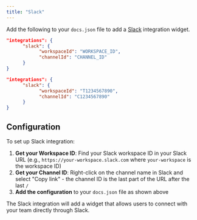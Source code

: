 ```yaml
---
title: "Slack"
---
```


Add the following to your `docs.json` file to add a [Slack](https://slack.com) integration widget.

<CodeGroup>

```json Integration options in docs.json
"integrations": {
      "slack": {
            "workspaceId": "WORKSPACE_ID",
            "channelId": "CHANNEL_ID"
      }
}
```

```json Example
"integrations": {
      "slack": {
            "workspaceId": "T1234567890",
            "channelId": "C1234567890"
      }
}
```

</CodeGroup>

## Configuration

To set up Slack integration:

1. **Get your Workspace ID**: Find your Slack workspace ID in your Slack URL (e.g., `https://your-workspace.slack.com` where `your-workspace` is the workspace ID)
2. **Get your Channel ID**: Right-click on the channel name in Slack and select "Copy link" - the channel ID is the last part of the URL after the last `/`
3. **Add the configuration** to your `docs.json` file as shown above

The Slack integration will add a widget that allows users to connect with your team directly through Slack.